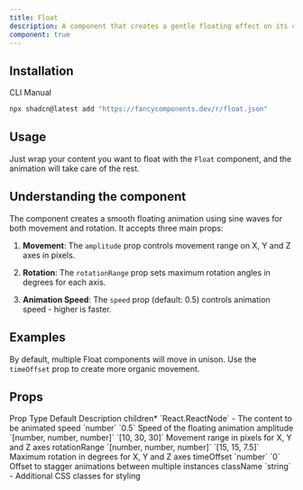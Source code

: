 ```yaml
---
title: Float
description: A component that creates a gentle floating effect on its child.
component: true
---
```


<ComponentPreview name="float-demo" />

## Installation

<Tabs defaultValue="cli">

<TabsList>
  <TabsTrigger value="cli">CLI</TabsTrigger>
  <TabsTrigger value="manual">Manual</TabsTrigger>
</TabsList>
<TabsContent value="cli">

```bash
npx shadcn@latest add "https://fancycomponents.dev/r/float.json"
```

</TabsContent>
<TabsContent value="manual">

<ComponentSource name="float" />

</TabsContent>
</Tabs>

## Usage

Just wrap your content you want to float with the `Float` component, and the animation will take care of the rest.

## Understanding the component

The component creates a smooth floating animation using sine waves for both movement and rotation. It accepts three main props:

1. **Movement**: The `amplitude` prop controls movement range on X, Y and Z axes in pixels.

2. **Rotation**: The `rotationRange` prop sets maximum rotation angles in degrees for each axis.

3. **Animation Speed**: The `speed` prop (default: 0.5) controls animation speed - higher is faster.

## Examples

By default, multiple Float components will move in unison. Use the `timeOffset` prop to create more organic movement.

<ComponentPreview name="float-offset-demo" />

## Props

<Table>
  <TableHeader>
    <TableRow>
      <TableHead>Prop</TableHead>
      <TableHead>Type</TableHead>
      <TableHead>Default</TableHead>
      <TableHead>Description</TableHead>
    </TableRow>
  </TableHeader>
  <TableBody>
    <TableRow>
      <TableCell>
        children<span className="text-red-500">*</span>
      </TableCell>
      <TableCell>`React.ReactNode`</TableCell>
      <TableCell>-</TableCell>
      <TableCell>The content to be animated</TableCell>
    </TableRow>
    <TableRow>
      <TableCell>speed</TableCell>
      <TableCell>`number`</TableCell>
      <TableCell>`0.5`</TableCell>
      <TableCell>Speed of the floating animation</TableCell>
    </TableRow>
    <TableRow>
      <TableCell>amplitude</TableCell>
      <TableCell>`[number, number, number]`</TableCell>
      <TableCell>`[10, 30, 30]`</TableCell>
      <TableCell>Movement range in pixels for X, Y and Z axes</TableCell>
    </TableRow>
    <TableRow>
      <TableCell>rotationRange</TableCell>
      <TableCell>`[number, number, number]`</TableCell>
      <TableCell>`[15, 15, 7.5]`</TableCell>
      <TableCell>Maximum rotation in degrees for X, Y and Z axes</TableCell>
    </TableRow>
    <TableRow>
      <TableCell>timeOffset</TableCell>
      <TableCell>`number`</TableCell>
      <TableCell>`0`</TableCell>
      <TableCell>
        Offset to stagger animations between multiple instances
      </TableCell>
    </TableRow>
    <TableRow>
      <TableCell>className</TableCell>
      <TableCell>`string`</TableCell>
      <TableCell>-</TableCell>
      <TableCell>Additional CSS classes for styling</TableCell>
    </TableRow>
  </TableBody>
</Table>
